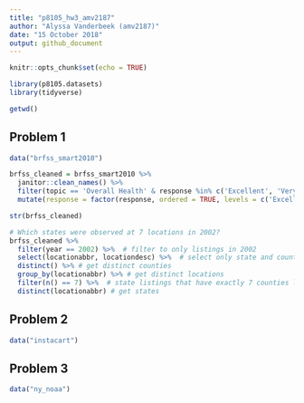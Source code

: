 ```yaml
---
title: "p8105_hw3_amv2187"
author: "Alyssa Vanderbeek (amv2187)"
date: "15 October 2018"
output: github_document
---
```


```r
knitr::opts_chunk$set(echo = TRUE)

library(p8105.datasets)
library(tidyverse)

getwd()
```


## Problem 1

```r
data("brfss_smart2010") 

brfss_cleaned = brfss_smart2010 %>%
  janitor::clean_names() %>%
  filter(topic == 'Overall Health' & response %in% c('Excellent', 'Very good', 'Good', 'Fair', 'Poor')) %>%
  mutate(response = factor(response, ordered = TRUE, levels = c('Excellent', 'Very good', 'Good', 'Fair', 'Poor')))

str(brfss_cleaned)
```

```r
# Which states were observed at 7 locations in 2002?
brfss_cleaned %>%
  filter(year == 2002) %>%  # filter to only listings in 2002
  select(locationabbr, locationdesc) %>%  # select only state and county variables
  distinct() %>% # get distinct counties
  group_by(locationabbr) %>% # get distinct locations
  filter(n() == 7) %>%  # state listings that have exactly 7 counties listed
  distinct(locationabbr) # get states
```


## Problem 2

```r
data("instacart")
```


## Problem 3

```r
data("ny_noaa")
```

